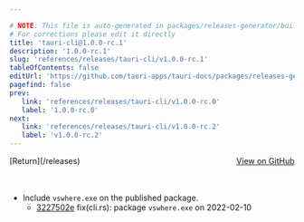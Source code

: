 ```yaml
---

# NOTE: This file is auto-generated in packages/releases-generator/build.ts
# For corrections please edit it directly
title: 'tauri-cli@1.0.0-rc.1'
description: '1.0.0-rc.1'
slug: 'references/releases/tauri-cli/v1.0.0-rc.1'
tableOfContents: false
editUrl: 'https://github.com/tauri-apps/tauri-docs/packages/releases-generator/build.ts'
pagefind: false
prev:
   link: 'references/releases/tauri-cli/v1.0.0-rc.0'
   label: '1.0.0-rc.0'
next:
   link: 'references/releases/tauri-cli/v1.0.0-rc.2'
   label: 'v1.0.0-rc.2'
---
```


<div style="margin-bottom:3rem; display: flex; justify-content: space-between; align-items: center"><span>[Return](/releases)</span><span><a href="https://github.com/tauri-apps/tauri/releases/tag/tauri-cli-v1.0.0-rc.1">View on GitHub</a></span></div>

- Include `vswhere.exe` on the published package.
  - [3227502e](https://www.github.com/tauri-apps/tauri/commit/3227502e8c9f137e5783cba2e0c692473cc5456d) fix(cli.rs): package `vswhere.exe` on 2022-02-10

